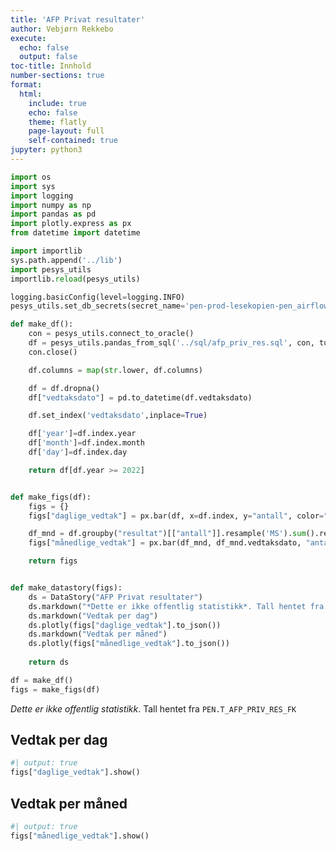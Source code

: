 ```yaml
---
title: 'AFP Privat resultater'
author: Vebjørn Rekkebo
execute:
  echo: false
  output: false
toc-title: Innhold
number-sections: true
format:
  html:
    include: true
    echo: false
    theme: flatly
    page-layout: full
    self-contained: true
jupyter: python3
---
```


```python
import os
import sys
import logging
import numpy as np
import pandas as pd
import plotly.express as px
from datetime import datetime

import importlib
sys.path.append('../lib')
import pesys_utils
importlib.reload(pesys_utils)

logging.basicConfig(level=logging.INFO)
pesys_utils.set_db_secrets(secret_name='pen-prod-lesekopien-pen_airflow')
```

```python
def make_df():
    con = pesys_utils.connect_to_oracle()
    df = pesys_utils.pandas_from_sql('../sql/afp_priv_res.sql', con, tuning=1000)
    con.close()

    df.columns = map(str.lower, df.columns)

    df = df.dropna()
    df["vedtaksdato"] = pd.to_datetime(df.vedtaksdato)

    df.set_index('vedtaksdato',inplace=True)

    df['year']=df.index.year
    df['month']=df.index.month
    df['day']=df.index.day

    return df[df.year >= 2022]


def make_figs(df):
    figs = {}
    figs["daglige_vedtak"] = px.bar(df, x=df.index, y="antall", color="resultat", color_discrete_map={"INNVILGET": 'green', "FEILREG": 'orange', "AVSLATT": 'red', "TRUKKET": 'purple'})

    df_mnd = df.groupby("resultat")[["antall"]].resample('MS').sum().reset_index()
    figs["månedlige_vedtak"] = px.bar(df_mnd, df_mnd.vedtaksdato, "antall", color="resultat", color_discrete_map={"INNVILGET": 'green', "FEILREG": 'orange', "AVSLATT": 'red', "TRUKKET": 'purple'})

    return figs


def make_datastory(figs):
    ds = DataStory("AFP Privat resultater")
    ds.markdown("*Dette er ikke offentlig statistikk*. Tall hentet fra `PEN.T_AFP_PRIV_RES_FK`")
    ds.markdown("Vedtak per dag")
    ds.plotly(figs["daglige_vedtak"].to_json())
    ds.markdown("Vedtak per måned")
    ds.plotly(figs["månedlige_vedtak"].to_json())
    
    return ds
```

```python
df = make_df()
figs = make_figs(df)

```

*Dette er ikke offentlig statistikk*. Tall hentet fra `PEN.T_AFP_PRIV_RES_FK`

## Vedtak per dag

```python
#| output: true
figs["daglige_vedtak"].show()
```

## Vedtak per måned

```python
#| output: true
figs["månedlige_vedtak"].show()
```
